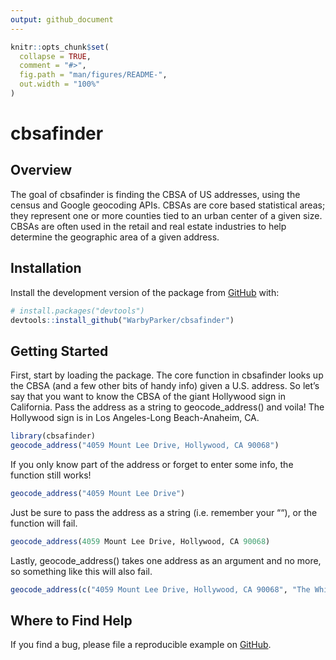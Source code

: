 ```yaml
---
output: github_document
---
```


<!-- README.md is generated from README.Rmd. Please edit that file -->

```r
knitr::opts_chunk$set(
  collapse = TRUE,
  comment = "#>",
  fig.path = "man/figures/README-",
  out.width = "100%"
)
```

# cbsafinder

## Overview

The goal of cbsafinder is finding the CBSA of US addresses, using the census and Google geocoding APIs. CBSAs are core based statistical areas; they represent one or more counties tied to an urban center of a given size. CBSAs are often used in the retail and real estate industries to help determine the geographic area of a given address. 

## Installation

Install the development version of the package from [GitHub](https://github.com/) with:

```r
# install.packages("devtools")
devtools::install_github("WarbyParker/cbsafinder")
```

## Getting Started

First, start by loading the package. The core function in cbsafinder looks up the CBSA (and a few other bits of handy info) given a U.S. address. So let's say that you want to know the CBSA of the giant Hollywood sign in California. Pass the address as a string to geocode_address() and voila! The Hollywood sign is in Los Angeles-Long Beach-Anaheim, CA.  

```r
library(cbsafinder)
geocode_address("4059 Mount Lee Drive, Hollywood, CA 90068")
```

If you only know part of the address or forget to enter some info, the function still works! 

```r
geocode_address("4059 Mount Lee Drive")
```

Just be sure to pass the address as a string (i.e. remember your ""), or the function will fail.  

```r
geocode_address(4059 Mount Lee Drive, Hollywood, CA 90068)
```

Lastly, geocode_address() takes one address as an argument and no more, so something like this will also fail.  

```r
geocode_address(c("4059 Mount Lee Drive, Hollywood, CA 90068", "The White House, 1600 Pennsylvania Avenue NW, Washington, DC 20500"))
```

## Where to Find Help

If you find a bug, please file a reproducible example on [GitHub](https://github.com/WarbyParker/cbsafinder/issues).
